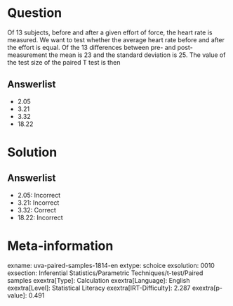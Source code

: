 Question
========

Of 13 subjects, before and after a given effort of force, the heart rate is measured. We want to test whether the average heart rate before and after the effort is equal. Of the 13 differences between pre- and post-measurement the mean is 23 and the standard deviation is 25. The value of the test size of the paired T test is then

Answerlist
----------

* 2.05
* 3.21
* 3.32
* 18.22

Solution
========

Answerlist
----------

* 2.05: Incorrect
* 3.21: Incorrect
* 3.32: Correct
* 18.22: Incorrect

Meta-information
================
exname: uva-paired-samples-1814-en
extype: schoice
exsolution: 0010
exsection: Inferential Statistics/Parametric Techniques/t-test/Paired samples
exextra[Type]: Calculation
exextra[Language]: English
exextra[Level]: Statistical Literacy
exextra[IRT-Difficulty]: 2.287
exextra[p-value]: 0.491
